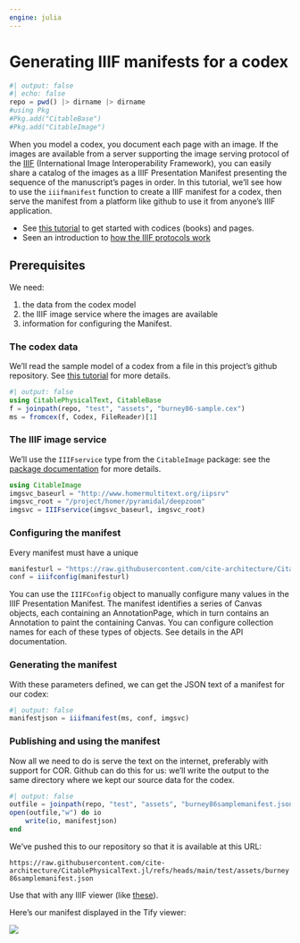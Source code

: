 ```yaml
---
engine: julia
---
```


# Generating IIIF manifests for a codex





```julia
#| output: false
#| echo: false
repo = pwd() |> dirname |> dirname
#using Pkg
#Pkg.add("CitableBase")
#Pkg.add("CitableImage")
```


When you model a codex, you document each page with an image. If the images are available from a server supporting the image serving protocol of the [IIIF](https://iiif.io) (International Image Interoperability Framework), you can easily share a catalog of the images as a IIIF Presentation Manifest presenting the sequence of the manuscript's pages in order. In this tutorial, we'll see how to use the `iiifmanifest` function to create a IIIF manifest for a codex, then serve the manifest from a platform like github to use it from anyone's IIIF application.




::: {.callout-tip title="To learn more"}
- See [this tutorial](https://neelsmith.quarto.pub/citablephysicaltext/tutorials/codex.html) to get started with codices (books) and pages.
- Seen an introduction to [how the IIIF protocols work](https://iiif.io/get-started/how-iiif-works/)
:::


## Prerequisites

We need:

1. the data from the codex model
1. the IIIF image service where the images are available
1. information for configuring the Manifest.

### The codex data

We'll read the sample model of a codex from a file in this project's github repository. See [this tutorial](https://neelsmith.quarto.pub/citablephysicaltext/tutorials/codex.html) for more details.


```julia
#| output: false
using CitablePhysicalText, CitableBase
f = joinpath(repo, "test", "assets", "burney86-sample.cex")
ms = fromcex(f, Codex, FileReader)[1]
```


### The IIIF image service

We'll use the `IIIFservice` type from the `CitableImage` package: see the [package documentation](https://neelsmith.quarto.pub/citableimage/) for more details.

```julia
using CitableImage
imgsvc_baseurl = "http://www.homermultitext.org/iipsrv"
imgsvc_root = "/project/homer/pyramidal/deepzoom"
imgsvc = IIIFservice(imgsvc_baseurl, imgsvc_root)
```

### Configuring the manifest

Every manifest must have a unique


```julia
manifesturl = "https://raw.githubusercontent.com/cite-architecture/CitablePhysicalText.jl/refs/heads/main/test/assets/burney86samplemanifest.json"
conf = iiifconfig(manifesturl)
```

::: {.callout-tip title="Manually conifguring IDs"}
You can use the `IIIFConfig` object to manually configure many values in the IIIF Presentation Manifest. The manifest identifies  a series of Canvas objects, each containing an AnnotationPage, which in turn contains an Annotation to paint the containing Canvas. You can configure collection names for each of these types of objects. See details in the API documentation.
:::

### Generating the manifest

With these parameters defined, we can get the JSON text of a manifest for our codex:

```julia
#| output: false
manifestjson = iiifmanifest(ms, conf, imgsvc)
```

### Publishing and using the manifest

Now all we need to do is serve the text on the internet, preferably with support for COR.  Github can do this for us: we'll write the output to the same directory where we kept our source data for the codex.

```julia
#| output: false
outfile = joinpath(repo, "test", "assets", "burney86samplemanifest.json")
open(outfile,"w") do io
    write(io, manifestjson)
end
```


We've pushed this to our repository so that it is available at this URL:

`https://raw.githubusercontent.com/cite-architecture/CitablePhysicalText.jl/refs/heads/main/test/assets/burney86samplemanifest.json`

Use that with any IIIF viewer (like [these](https://iiif.io/get-started/iiif-viewers/)).

Here's our manifest displayed in the Tify viewer:

![](./imgs/iiif-tify.png)
